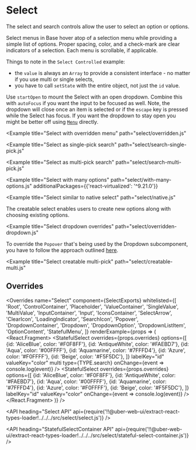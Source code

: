 <!--
Copyright (c) 2018-2019 Uber Technologies, Inc.

This source code is licensed under the MIT license found in the
LICENSE file in the root directory of this source tree.
-->





# Select

The select and search controls allow the user to select an option or options.

Select menus in Base hover atop of a selection menu while providing a simple list of options.
Proper spacing, color, and a check-mark are clear indicators of a selection. Each menu is
scrollable, if applicable.

<Example title="Select basic usage" path="select/basic.js">
  <SelectBasic />
</Example>

<Example title="Select sizes" path="select/sizes.js">
  <SelectSizes />
</Example>

<Example title="Select controlled example" path="select/controlled.js">
  <SelectControlled />
</Example>

Things to note in the `Select Controlled` example:

- the `value` is always an `Array` to provide a consistent interface - no matter if you use multi or single selects,
- you have to call `setState` with the entire object, not just the `id` value.

<Example title="Select with open dropdown" path="examples/select/open.js">
  <SelectOpen />
</Example>

Use `startOpen` to mount the Select with an open dropdown.
Combine this with `autoFocus` if you want the input to be focused as well.
Note, the dropdown will close once an item is selected or if the `escape` key is pressed while the Select has focus.
If you want the dropdown to stay open you might be better off using [`Menu`](/components/menu) directly.

<Example
  title="Select with overridden menu"
  path="select/overridden.js"
>
  <SelectOverridden />
</Example>

<Example title="Select with custom labels" path="select/label.js">
  <SelectLabel />
</Example>

<Example
  title="Select as single-pick search"
  path="select/search-single-pick.js"
>
  <SelectSinglePickSearch />
</Example>

<Example
  title="Select as multi-pick search"
  path="select/search-multi-pick.js"
>
  <SelectMultiPickSearch />
</Example>

<Example
  title="Select with many options"
  path="select/with-many-options.js"
  additionalPackages={{'react-virtualized': '^9.21.0'}}
>
  <SelectWithManyOptions />
</Example>

<Example
  title="Select similar to native select"
  path="select/native.js"
>
  <SelectNative />
</Example>

<Example title="Select creatable" path="select/creatable.js">
  <SelectCreatable />
</Example>

The creatable select enables users to create new options along with choosing
existing options.

<Example
  title="Select dropdown overrides"
  path="select/overridden-dropdown.js"
>
  <SelectOverriddenDropdown />
</Example>

To override the `Popover` that's being used by the Dropdown subcomponent, you have to follow
the approach outlined [here](/theming/understanding-overrides#override-nested-components).

<Example
  title="Select creatable multi-pick"
  path="select/creatable-multi.js"
>
  <SelectCreatableMulti />
</Example>

<Example title="Select in a modal dialog" path="select/in-modal.js">
  <SelectInModal />
</Example>

## Overrides

<Overrides
  name="Select"
  component={SelectExports}
  whitelisted={[
    'Root',
    'ControlContainer',
    'Placeholder',
    'ValueContainer',
    'SingleValue',
    'MultiValue',
    'InputContainer',
    'Input',
    'IconsContainer',
    'SelectArrow',
    'ClearIcon',
    'LoadingIndicator',
    'SearchIcon',
    'Popover',
    'DropdownContainer',
    'Dropdown',
    'DropdownOption',
    'DropdownListItem',
    'OptionContent',
    'StatefulMenu',
  ]}
  renderExample={props => (
    <React.Fragment>
      <StatefulSelect
        overrides={props.overrides}
        options={[
          {id: 'AliceBlue', color: '#F0F8FF'},
          {id: 'AntiqueWhite', color: '#FAEBD7'},
          {id: 'Aqua', color: '#00FFFF'},
          {id: 'Aquamarine', color: '#7FFFD4'},
          {id: 'Azure', color: '#F0FFFF'},
          {id: 'Beige', color: '#F5F5DC'},
        ]}
        labelKey="id"
        valueKey="color"
        multi
        type={TYPE.search}
        onChange={event => console.log(event)}
      />
      <Block marginTop="scale800">
        <StatefulSelect
          overrides={props.overrides}
          options={[
            {id: 'AliceBlue', color: '#F0F8FF'},
            {id: 'AntiqueWhite', color: '#FAEBD7'},
            {id: 'Aqua', color: '#00FFFF'},
            {id: 'Aquamarine', color: '#7FFFD4'},
            {id: 'Azure', color: '#F0FFFF'},
            {id: 'Beige', color: '#F5F5DC'},
          ]}
          labelKey="id"
          valueKey="color"
          onChange={event => console.log(event)}
        />
      </Block>
    </React.Fragment>
  )}
/>

<API
  heading="Select API"
  api={require('!!@uber-web-ui/extract-react-types-loader!../../../src/select/select.js')}
/>

<API
  heading="StatefulSelectContainer API"
  api={require('!!@uber-web-ui/extract-react-types-loader!../../../src/select/stateful-select-container.js')}
/>
